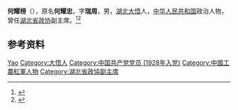 '''何耀榜'''（{{bd|1907年||1964年|10月}}），原名'''何耀忠'''，字'''瑞周'''，男，[[湖北|湖北]][[大悟|大悟]]人，[[中华人民共和国|中华人民共和国]]政治人物，曾任[[湖北省政协|湖北省政协]]副主席。<ref>{{Cite book|title=中国共产党人名词典|author=徐为民编|publisher=辽宁教育出版社|year=1988|isbn=|location=沈阳|pages=}}</ref><ref>{{Cite book|title=中国抗日战争大辞典|author=刘建业主编; 李良志, 陈之中副主编|publisher=北京燕山出版社|year=1997|isbn=|location=北京|pages=}}</ref>

== 参考资料 ==
{{reflist}}

{{中国人物小作品}}

{{Authority control}}
{{DEFAULTSORT:He何}}
[[Category:何姓|Yao]]
[[Category:大悟人|Category:大悟人]]
[[Category:中国共产党党员_(1928年入党)|Category:中国共产党党员 (1928年入党)]]
[[Category:中國工農紅軍人物|Category:中國工農紅軍人物]]
[[Category:湖北省政協副主席|Category:湖北省政協副主席]]
